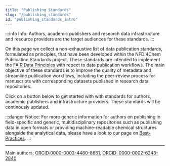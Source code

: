 ```yaml
---
title: "Publishing Standards"
slug: "/publishing_standards"
id: "publishing_standards_intro"
---
```



:::info Info:
Authors, academic publishers and research data infrastructure and resource providers are the target audiences for these standards.
:::

On this page we collect a non-exhaustive list of data publication standards, formulated as principles, that have been developed within the NFDI4Chem Publication Standards project. These standards are intended to implement the [FAIR Data Principles](/docs/fair/) with repect to data publication workflows. The main objective of these standards is to improve the quality of metadata and streamline publication workflows, including the peer-review process for manuscripts with corresponding datasets published in research data repositories. 

Click on a button below to get started with with standards for authors, academic publishers and infrastructure providers. These standards will be continously updated. 

<N4CFeatures feature="stakeholders_data_publishing" />

:::danger Notice:
For more generic information for authors on publishing in field-specific and generic, multidisciplinary repositories such as publishing data in open formats or providing machine-readable chemical structures alongside the analytical data, please have a look to our page on [Best-Practices](/docs/best_practice/).
:::

----
Main authors: [ORCID:0000-0003-4480-8661](https://orcid.org/0000-0003-4480-8661), [ORCID: 0000-0002-6243-2840](https://orcid.org/0000-0002-6243-2840)

